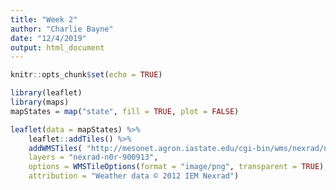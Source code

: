 ```yaml
---
title: "Week 2"
author: "Charlie Bayne"
date: "12/4/2019"
output: html_document
---
```


```r
knitr::opts_chunk$set(echo = TRUE)
```

```r
library(leaflet)
library(maps)
mapStates = map("state", fill = TRUE, plot = FALSE)

leaflet(data = mapStates) %>% 
    leaflet::addTiles() %>% 
    addWMSTiles( "http://mesonet.agron.iastate.edu/cgi-bin/wms/nexrad/n0r.cgi",
    layers = "nexrad-n0r-900913",
    options = WMSTileOptions(format = "image/png", transparent = TRUE),
    attribution = "Weather data © 2012 IEM Nexrad")
```
